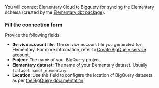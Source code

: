 
You will connect Elementary Cloud to Bigquery for syncing the Elementary schema (created by the [Elementary dbt package](/cloud/onboarding/quickstart-dbt-package)).

<CloudServiceAccount />

<PermissionsAndSecurity />

### Fill the connection form

Provide the following fields:

- **Service account file**: The service account file you generated for Elementary. For more information, refer to [Create BigQuery service account](./bigquery#create-bigquery-service-account).
- **Project**: The name of your BigQuery project.
- **Elementary dataset**: The name of your Elementary dataset. Usually `[dataset name]_elementary`.
- **Location**: Use this field to configure the location of BigQuery datasets as per [the BigQuery documentation](https://cloud.google.com/bigquery/docs/locations).

<IpAllowlist />
